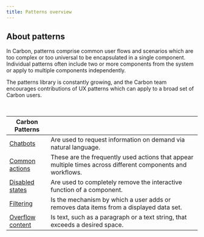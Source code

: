 ```yaml
---
title: Patterns overview
---
```


## About patterns

In Carbon, patterns comprise common user flows and scenarios which are too complex or too universal to be encapsulated in a single component. Individual patterns often include two or more components from the system or apply to multiple components independently.

The patterns library is constantly growing, and the Carbon team encourages contributions of UX patterns which can apply to a broad set of Carbon users.

<br />

| Carbon Patterns                                |                                                                                                             |
| ---------------------------------------------- | ----------------------------------------------------------------------------------------------------------- |
| [Chatbots](/experimental/chatbot)              | Are used to request information on demand via natural language.                                             |
| [Common actions](/patterns/common-actions)     | These are the frequently used actions that appear multiple times across different components and workflows. |
| [Disabled states](/patterns/disabled-states)   | Are used to completely remove the interactive function of a component.                                      |
| [Filtering](/patterns/filtering)               | Is the mechanism by which a user adds or removes data items from a displayed data set.                      |
| [Overflow content](/patterns/overflow-content) | Is text, such as a paragraph or a text string, that exceeds a desired space.                                |
